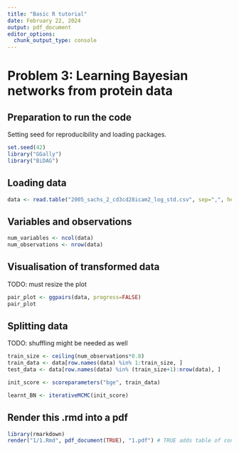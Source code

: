 ```yaml
---
title: "Basic R tutorial"
date: February 22, 2024
output: pdf_document
editor_options: 
  chunk_output_type: console
---
```


# Problem 3: Learning Bayesian networks from protein data

## Preparation to run the code

Setting seed for reproducibility and loading packages.

```r
set.seed(42)
library("GGally")
library("BiDAG")
```

## Loading data

```r
data <- read.table("2005_sachs_2_cd3cd28icam2_log_std.csv", sep=",", header=TRUE)
```

## Variables and observations

```r
num_variables <- ncol(data)
num_observations <- nrow(data)
```

## Visualisation of transformed data

TODO: must resize the plot

```r
pair_plot <- ggpairs(data, progress=FALSE)
pair_plot
```

## Splitting data

TODO: shuffling might be needed as well

```r
train_size <- ceiling(num_observations*0.8)
train_data <- data[row.names(data) %in% 1:train_size, ]
test_data <- data[row.names(data) %in% (train_size+1):nrow(data), ]
```

```r
init_score <- scoreparameters("bge", train_data)
```

```r
learnt_BN <- iterativeMCMC(init_score)
```

## Render this .rmd into a pdf

```r
library(rmarkdown)
render("1/1.Rmd", pdf_document(TRUE), "1.pdf") # TRUE adds table of content
```
